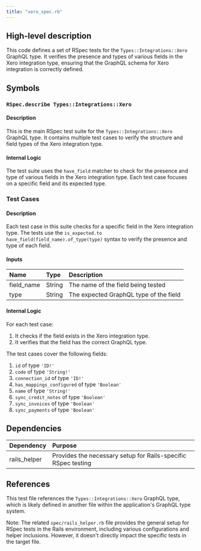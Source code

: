 ```yaml
---
title: "xero_spec.rb"
---
```


## High-level description
This code defines a set of RSpec tests for the `Types::Integrations::Xero` GraphQL type. It verifies the presence and types of various fields in the Xero integration type, ensuring that the GraphQL schema for Xero integration is correctly defined.

## Symbols

### `RSpec.describe Types::Integrations::Xero`
#### Description
This is the main RSpec test suite for the `Types::Integrations::Xero` GraphQL type. It contains multiple test cases to verify the structure and field types of the Xero integration type.

#### Internal Logic
The test suite uses the `have_field` matcher to check for the presence and type of various fields in the Xero integration type. Each test case focuses on a specific field and its expected type.

### Test Cases
#### Description
Each test case in this suite checks for a specific field in the Xero integration type. The tests use the `is_expected.to have_field(field_name).of_type(type)` syntax to verify the presence and type of each field.

#### Inputs
| Name | Type | Description |
|:-----|:-----|:------------|
| field_name | String | The name of the field being tested |
| type | String | The expected GraphQL type of the field |

#### Internal Logic
For each test case:
1. It checks if the field exists in the Xero integration type.
2. It verifies that the field has the correct GraphQL type.

The test cases cover the following fields:
1. `id` of type `'ID!'`
2. `code` of type `'String!'`
3. `connection_id` of type `'ID!'`
4. `has_mappings_configured` of type `'Boolean'`
5. `name` of type `'String!'`
6. `sync_credit_notes` of type `'Boolean'`
7. `sync_invoices` of type `'Boolean'`
8. `sync_payments` of type `'Boolean'`

## Dependencies
| Dependency | Purpose |
|:-----------|:--------|
| rails_helper | Provides the necessary setup for Rails-specific RSpec testing |

## References
This test file references the `Types::Integrations::Xero` GraphQL type, which is likely defined in another file within the application's GraphQL type system.

Note: The related `spec/rails_helper.rb` file provides the general setup for RSpec tests in the Rails environment, including various configurations and helper inclusions. However, it doesn't directly impact the specific tests in the target file.